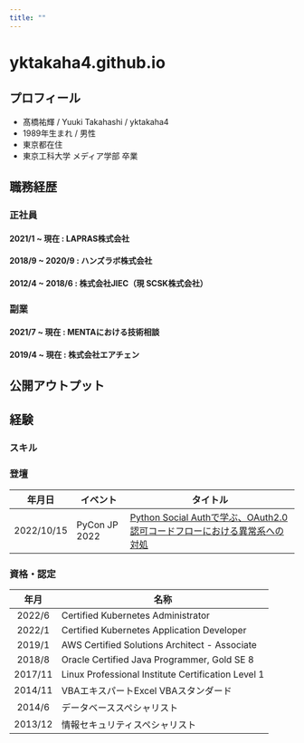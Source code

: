 ```yaml
---
title: ""
---
```


# yktakaha4.github.io

## プロフィール

- 髙橋祐輝 / Yuuki Takahashi / yktakaha4
- 1989年生まれ / 男性
- 東京都在住
- 東京工科大学 メディア学部 卒業

## 職務経歴

### 正社員

#### 2021/1 ~ 現在 : LAPRAS株式会社

#### 2018/9 ~ 2020/9 : ハンズラボ株式会社

#### 2012/4 ~ 2018/6 : 株式会社JIEC（現 SCSK株式会社）

### 副業

#### 2021/7 ~ 現在 : MENTAにおける技術相談

#### 2019/4 ~ 現在 : 株式会社エアチェン

## 公開アウトプット

## 経験

### スキル

### 登壇

|    年月日     | イベント          | タイトル                                                                                                                                                                        |
|:----------:|---------------|-----------------------------------------------------------------------------------------------------------------------------------------------------------------------------|
| 2022/10/15 | PyCon JP 2022 | [Python Social Authで学ぶ、OAuth2.0認可コードフローにおける異常系への対処](https://speakerdeck.com/yktakaha4/python-social-authdexue-bu-oauth2-dot-0ren-ke-kodohuroniokeruyi-chang-xi-henodui-chu) |

### 資格・認定

|   年月    | 名称                                                 |
|:-------:|----------------------------------------------------|
| 2022/6  | Certified Kubernetes Administrator                 |
| 2022/1  | Certified Kubernetes Application Developer         |
| 2019/1  | AWS Certified Solutions Architect - Associate      |
| 2018/8  | Oracle Certified Java Programmer, Gold SE 8        |
| 2017/11 | Linux Professional Institute Certification Level 1 |
| 2014/11 | VBAエキスパートExcel VBAスタンダード                           |
| 2014/6  | データベーススペシャリスト                                      |
| 2013/12 | 情報セキュリティスペシャリスト                                    |
